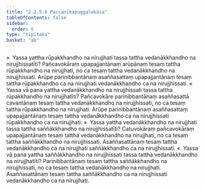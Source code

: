 ```yaml
---
title: "2.2.5.6 Paccanīkapuggalokāsa"
tableOfContents: false
sidebar:
  order: 6
type: "tipitaka"
basket: "ab"
---
```



<DynamicBreadcrumb />

<Division number="141">

<Paragraph number="780">
»  Yassa yattha rūpakkhandho na nirujjhati tassa tattha vedanākkhandho na nirujjhissatīti?
</Paragraph>

<Paragraph number="781">
Pañcavokāraṃ upapajjantānaṃ arūpānaṃ tesaṃ tattha rūpakkhandho na nirujjhati, no ca tesaṃ tattha vedanākkhandho na nirujjhissati. Arūpe parinibbantānaṃ asaññasattaṃ upapajjantānaṃ tesaṃ tattha rūpakkhandho ca na nirujjhati vedanākkhandho ca na nirujjhissati.
</Paragraph>

<Paragraph number="782">
«  Yassa vā pana yattha vedanākkhandho na nirujjhissati tassa tattha rūpakkhandho na nirujjhatīti?
</Paragraph>

<Paragraph number="783">
Pañcavokāre parinibbantānaṃ asaññasattā cavantānaṃ tesaṃ tattha vedanākkhandho na nirujjhissati, no ca tesaṃ tattha rūpakkhandho na nirujjhati. Arūpe parinibbantānaṃ asaññasattaṃ upapajjantānaṃ tesaṃ tattha vedanākkhandho ca na nirujjhissati rūpakkhandho ca na nirujjhati.
</Paragraph>

</Division>
<Division number="142">

<Paragraph number="784">
»  Yassa yattha vedanākkhandho na nirujjhati tassa tattha saññākkhandho na nirujjhissatīti?
</Paragraph>

<Paragraph number="785">
Catuvokāraṃ pañcavokāraṃ upapajjantānaṃ tesaṃ tattha vedanākkhandho na nirujjhati, no ca tesaṃ tattha saññākkhandho na nirujjhissati. Asaññasattānaṃ tesaṃ tattha vedanākkhandho ca na nirujjhati saññākkhandho ca na nirujjhissati.
</Paragraph>

<Paragraph number="786">
«  Yassa vā pana yattha saññākkhandho na nirujjhissati tassa tattha vedanākkhandho na nirujjhatīti?
</Paragraph>

<Paragraph number="787">
Parinibbantānaṃ tesaṃ tattha saññākkhandho na nirujjhissati, no ca tesaṃ tattha vedanākkhandho na nirujjhati. Asaññasattānaṃ tesaṃ tattha saññākkhandho ca na nirujjhissati vedanākkhandho ca na nirujjhati.
</Paragraph>
</Division>